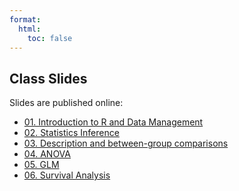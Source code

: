 ```yaml
---
format: 
  html:
    toc: false
---
```


## Class Slides

Slides are published online:

<ul>
<li><a href = "https://rpubs.com/bruigtp/1286240"> 01. Introduction to R and Data Management</a></li>
<li><a href = "https://rpubs.com/bruigtp/1286245"> 02. Statistics Inference</a></li>
<li><a href = "https://rpubs.com/bruigtp/1289209"> 03. Description and between-group comparisons</a></li>
<li><a href = "https://rpubs.com/bruigtp/1289766"> 04. ANOVA</a></li>
<li><a href = "https://rpubs.com/bruigtp/1292256"> 05. GLM</a></li>
<li><a href = "https://rpubs.com/bruigtp/1292257"> 06. Survival Analysis</a></li>

</ul>